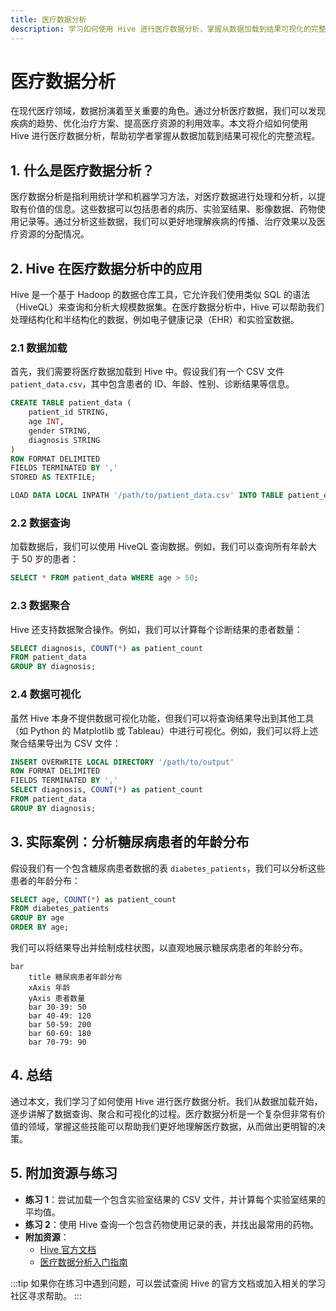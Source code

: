 ```yaml
---
title: 医疗数据分析
description: 学习如何使用 Hive 进行医疗数据分析，掌握从数据加载到结果可视化的完整流程。
---
```


# 医疗数据分析

在现代医疗领域，数据扮演着至关重要的角色。通过分析医疗数据，我们可以发现疾病的趋势、优化治疗方案、提高医疗资源的利用效率。本文将介绍如何使用 Hive 进行医疗数据分析，帮助初学者掌握从数据加载到结果可视化的完整流程。

## 1. 什么是医疗数据分析？

医疗数据分析是指利用统计学和机器学习方法，对医疗数据进行处理和分析，以提取有价值的信息。这些数据可以包括患者的病历、实验室结果、影像数据、药物使用记录等。通过分析这些数据，我们可以更好地理解疾病的传播、治疗效果以及医疗资源的分配情况。

## 2. Hive 在医疗数据分析中的应用

Hive 是一个基于 Hadoop 的数据仓库工具，它允许我们使用类似 SQL 的语法（HiveQL）来查询和分析大规模数据集。在医疗数据分析中，Hive 可以帮助我们处理结构化和半结构化的数据，例如电子健康记录（EHR）和实验室数据。

### 2.1 数据加载

首先，我们需要将医疗数据加载到 Hive 中。假设我们有一个 CSV 文件 `patient_data.csv`，其中包含患者的 ID、年龄、性别、诊断结果等信息。

```sql
CREATE TABLE patient_data (
    patient_id STRING,
    age INT,
    gender STRING,
    diagnosis STRING
)
ROW FORMAT DELIMITED
FIELDS TERMINATED BY ','
STORED AS TEXTFILE;

LOAD DATA LOCAL INPATH '/path/to/patient_data.csv' INTO TABLE patient_data;
```

### 2.2 数据查询

加载数据后，我们可以使用 HiveQL 查询数据。例如，我们可以查询所有年龄大于 50 岁的患者：

```sql
SELECT * FROM patient_data WHERE age > 50;
```

### 2.3 数据聚合

Hive 还支持数据聚合操作。例如，我们可以计算每个诊断结果的患者数量：

```sql
SELECT diagnosis, COUNT(*) as patient_count
FROM patient_data
GROUP BY diagnosis;
```

### 2.4 数据可视化

虽然 Hive 本身不提供数据可视化功能，但我们可以将查询结果导出到其他工具（如 Python 的 Matplotlib 或 Tableau）中进行可视化。例如，我们可以将上述聚合结果导出为 CSV 文件：

```sql
INSERT OVERWRITE LOCAL DIRECTORY '/path/to/output'
ROW FORMAT DELIMITED
FIELDS TERMINATED BY ','
SELECT diagnosis, COUNT(*) as patient_count
FROM patient_data
GROUP BY diagnosis;
```

## 3. 实际案例：分析糖尿病患者的年龄分布

假设我们有一个包含糖尿病患者数据的表 `diabetes_patients`，我们可以分析这些患者的年龄分布：

```sql
SELECT age, COUNT(*) as patient_count
FROM diabetes_patients
GROUP BY age
ORDER BY age;
```

我们可以将结果导出并绘制成柱状图，以直观地展示糖尿病患者的年龄分布。

```mermaid
bar
    title 糖尿病患者年龄分布
    xAxis 年龄
    yAxis 患者数量
    bar 30-39: 50
    bar 40-49: 120
    bar 50-59: 200
    bar 60-69: 180
    bar 70-79: 90
```

## 4. 总结

通过本文，我们学习了如何使用 Hive 进行医疗数据分析。我们从数据加载开始，逐步讲解了数据查询、聚合和可视化的过程。医疗数据分析是一个复杂但非常有价值的领域，掌握这些技能可以帮助我们更好地理解医疗数据，从而做出更明智的决策。

## 5. 附加资源与练习

- **练习 1**：尝试加载一个包含实验室结果的 CSV 文件，并计算每个实验室结果的平均值。
- **练习 2**：使用 Hive 查询一个包含药物使用记录的表，并找出最常用的药物。
- **附加资源**：
  - [Hive 官方文档](https://hive.apache.org/)
  - [医疗数据分析入门指南](https://www.example.com/medical-data-analysis-guide)

:::tip
如果你在练习中遇到问题，可以尝试查阅 Hive 的官方文档或加入相关的学习社区寻求帮助。
:::